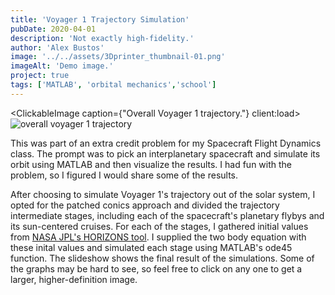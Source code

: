 ```yaml
---
title: 'Voyager 1 Trajectory Simulation'
pubDate: 2020-04-01
description: 'Not exactly high-fidelity.'
author: 'Alex Bustos'
image: '../../assets/3Dprinter_thumbnail-01.png'
imageAlt: 'Demo image.'
project: true
tags: ['MATLAB', 'orbital mechanics','school']
---
```



<ClickableImage caption={"Overall Voyager 1 trajectory."} client:load>
    <Image src={overallTrajectory} alt="overall voyager 1 trajectory" />
</ClickableImage>

This was part of an extra credit problem for my Spacecraft Flight Dynamics class. The prompt was to pick an interplanetary spacecraft and simulate its orbit using MATLAB and then visualize the results. I had fun with the problem, so I figured I would share some of the results.

After choosing to simulate Voyager 1's trajectory out of the solar system, I opted for the patched conics approach and divided the trajectory intermediate stages, including each of the spacecraft's planetary flybys and its sun-centered cruises. For each of the stages, I gathered initial values from [NASA JPL's HORIZONS tool](https://ssd.jpl.nasa.gov/horizons.cgi). I supplied the two body equation with these inital values and simulated each stage using MATLAB's ode45 function. The slideshow shows the final result of the simulations. Some of the graphs may be hard to see, so feel free to click on any one to get a larger, higher-definition image.
